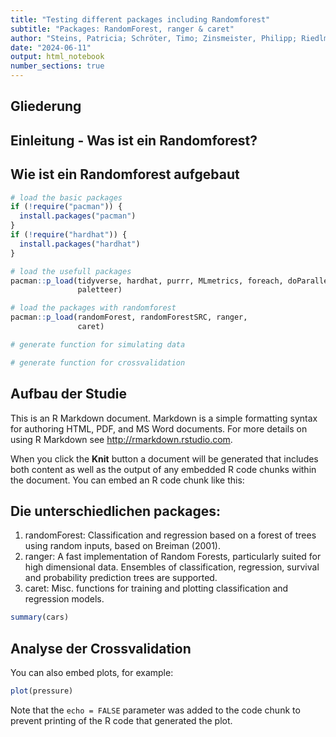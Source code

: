```yaml
---
title: "Testing different packages including Randomforest"
subtitle: "Packages: RandomForest, ranger & caret"
author: "Steins, Patricia; Schröter, Timo; Zinsmeister, Philipp; Riedlmeier, Moritz"
date: "2024-06-11"
output: html_notebook
number_sections: true
---
```


## Gliederung

## Einleitung - Was ist ein Randomforest?

## Wie ist ein Randomforest aufgebaut

```r

# load the basic packages
if (!require("pacman")) {
  install.packages("pacman")
} 
if (!require("hardhat")) {
  install.packages("hardhat")
}

# load the usefull packages
pacman::p_load(tidyverse, hardhat, purrr, MLmetrics, foreach, doParallel, tibble,
               paletteer)

# load the packages with randomforest
pacman::p_load(randomForest, randomForestSRC, ranger,
               caret)

# generate function for simulating data

# generate function for crossvalidation

```

## Aufbau der Studie

This is an R Markdown document. Markdown is a simple formatting syntax for authoring HTML, PDF, and MS Word documents. For more details on using R Markdown see <http://rmarkdown.rstudio.com>.

When you click the **Knit** button a document will be generated that includes both content as well as the output of any embedded R code chunks within the document. You can embed an R code chunk like this:

## Die unterschiedlichen packages:
1. randomForest:
Classification and regression based on a forest of trees using random inputs, based on Breiman (2001).
2. ranger:
A fast implementation of Random Forests, particularly suited for high dimensional data. Ensembles of classification, regression, survival and probability prediction trees are supported. 
3. caret:
Misc. functions for training and plotting classification and regression models.


```r
summary(cars)
```

## Analyse der Crossvalidation

You can also embed plots, for example:

```r
plot(pressure)
```

Note that the `echo = FALSE` parameter was added to the code chunk to prevent printing of the R code that generated the plot.
